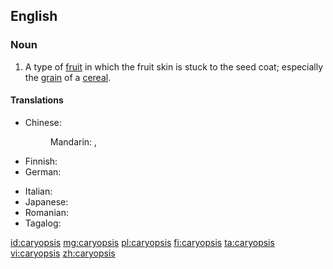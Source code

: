 ==English==
{{wikipedia}}

===Noun===
{{en-noun|caryopses|caryopsides}}

# A type of [[fruit]] in which the fruit skin is stuck to the seed coat; especially the [[grain]] of a [[cereal]].

====Translations====
{{trans-top|type of fruit}}
* Chinese:
*: Mandarin: {{t+|cmn|穎果|sc=Hani}}, {{t+|cmn|颖果|tr=yǐngguǒ|sc=Hani}}
* Finnish: {{t+|fi|jyvä}}
* German: {{t+|de|Karyopse|f}}
{{trans-mid}}
* Italian: {{t+|it|cariosside|f}}
* Japanese: {{t|ja|穎果|tr=えいか, eika|sc=Jpan}}
* Romanian: {{t+|ro|cariopsă|f}}
* Tagalog: {{t|tl|butilbunga}}
{{trans-bottom}}

[[id:caryopsis]]
[[mg:caryopsis]]
[[pl:caryopsis]]
[[fi:caryopsis]]
[[ta:caryopsis]]
[[vi:caryopsis]]
[[zh:caryopsis]]